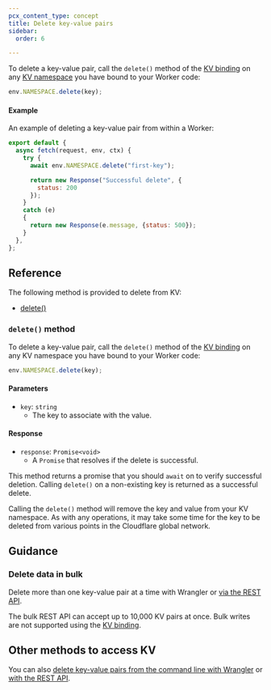 ```yaml
---
pcx_content_type: concept
title: Delete key-value pairs
sidebar:
  order: 6

---
```



To delete a key-value pair, call the `delete()` method of the [KV binding](/kv/concepts/kv-bindings/) on any [KV namespace](/kv/concepts/kv-namespaces/) you have bound to your Worker code:

```js
env.NAMESPACE.delete(key);
```

#### Example

An example of deleting a key-value pair from within a Worker:

```js
export default {
  async fetch(request, env, ctx) {
    try {
      await env.NAMESPACE.delete("first-key");

      return new Response("Successful delete", {
        status: 200
      });
    }
    catch (e)
    {
      return new Response(e.message, {status: 500});
    }
  },
};
```

## Reference

The following method is provided to delete from KV:
- [delete()](#delete-method)

### `delete()` method

To delete a key-value pair, call the `delete()` method of the [KV binding](/kv/concepts/kv-bindings/) on any KV namespace you have bound to your Worker code:

```js
env.NAMESPACE.delete(key);
```

#### Parameters

* `key`: `string`
  * The key to associate with the value.

#### Response

* `response`: `Promise<void>`
  * A `Promise` that resolves if the delete is successful.


This method returns a promise that you should `await` on to verify successful deletion. Calling `delete()` on a non-existing key is returned as a successful delete.

Calling the `delete()` method will remove the key and value from your KV namespace. As with any operations, it may take some time for the key to be deleted from various points in the Cloudflare global network.

## Guidance

### Delete data in bulk

Delete more than one key-value pair at a time with Wrangler or [via the REST API](/api/resources/kv/subresources/namespaces/methods/bulk_delete/).

The bulk REST API can accept up to 10,000 KV pairs at once. Bulk writes are not supported using the [KV binding](/kv/concepts/kv-bindings/).

## Other methods to access KV
You can also [delete key-value pairs from the command line with Wrangler](/kv/reference/kv-commands/#delete) or [with the REST API](/api/resources/kv/subresources/namespaces/subresources/values/methods/delete/).
